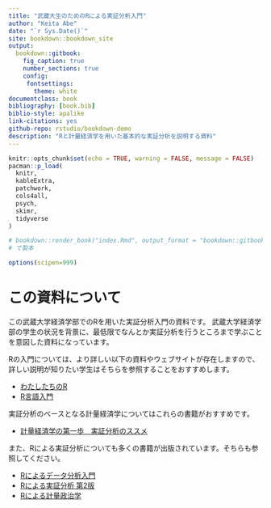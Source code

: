 ```yaml
--- 
title: "武蔵大生のためのRによる実証分析入門"
author: "Keita Abe"
date: "`r Sys.Date()`"
site: bookdown::bookdown_site
output: 
  bookdown::gitbook:
    fig_caption: true
    number_sections: true
    config:
     fontsettings:
       theme: white
documentclass: book
bibliography: [book.bib]
biblio-style: apalike
link-citations: yes
github-repo: rstudio/bookdown-demo
description: "Rと計量経済学を用いた基本的な実証分析を説明する資料"
---
```


```r
knitr::opts_chunk$set(echo = TRUE, warning = FALSE, message = FALSE)
pacman::p_load(
  knitr,
  kableExtra,
  patchwork,
  cols4all,
  psych,
  skimr,
  tidyverse
)

# bookdown::render_book("index.Rmd", output_format = "bookdown::gitbook", output_dir="./docs")
# で製本

options(scipen=999)
```

# この資料について

この武蔵大学経済学部でのRを用いた実証分析入門の資料です。
武蔵大学経済学部の学生の状況を背景に、最低限でなんとか実証分析を行うところまで学ぶことを意図した資料になっています。

Rの入門については、より詳しい以下の資料やウェブサイトが存在しますので、詳しい説明が知りたい学生はそちらを参照することをおすすめします。


- <a href = "https://www.jaysong.net/RBook/" target="_blank">わたしたちのR</a>
- <a href = "https://speakerdeck.com/s_uryu/introduction-to-r" target="_blank">R言語入門</a>


実証分析のベースとなる計量経済学についてはこれらの書籍がおすすめです。

- <a href = "https://amzn.to/3xQvDWu" target="_blank">計量経済学の第一歩　実証分析のススメ</a>

また、Rによる実証分析についても多くの書籍が出版されています。そちらも参照してください。

- <a href = "https://amzn.to/4b5UzaK" target="_blank">Rによるデータ分析入門</a>
- <a href = "https://amzn.to/3U5e9gg" target="_blank">Rによる実証分析 第2版</a>
- <a href = "https://amzn.to/3JzIOxq" target="_blank">Rによる計量政治学</a>








